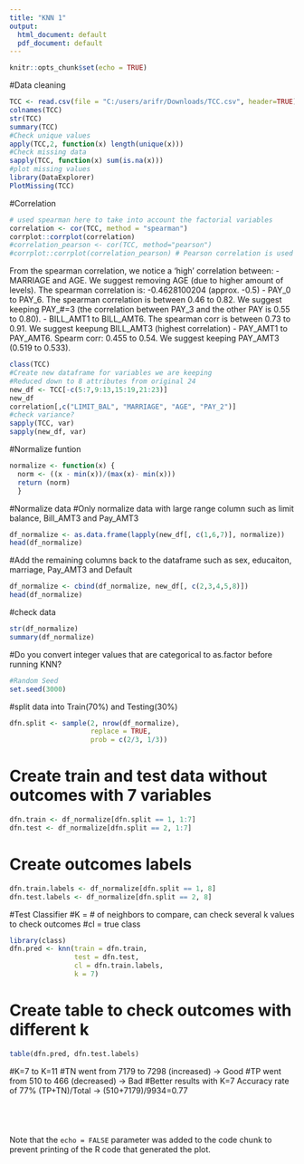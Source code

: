 ```yaml
---
title: "KNN 1"
output:
  html_document: default
  pdf_document: default
---
```


```r
knitr::opts_chunk$set(echo = TRUE)
```

#Data cleaning 
```r
TCC <- read.csv(file = "C:/users/arifr/Downloads/TCC.csv", header=TRUE)
colnames(TCC)
str(TCC)
summary(TCC)
#Check unique values 
apply(TCC,2, function(x) length(unique(x)))
#Check missing data
sapply(TCC, function(x) sum(is.na(x)))
#plot missing values
library(DataExplorer)
PlotMissing(TCC)
```
#Correlation 
```r
# used spearman here to take into account the factorial variables
correlation <- cor(TCC, method = "spearman")
corrplot::corrplot(correlation)
#correlation_pearson <- cor(TCC, method="pearson")
#corrplot::corrplot(correlation_pearson) # Pearson correlation is used to detect highly correlated variables amongst the numerical ones.
```
From the spearman correlation, we notice a 'high' correlation between:
- MARRIAGE and AGE. We suggest removing AGE (due to higher amount of levels). The spearman correlation is: -0.4628100204 (approx. -0.5)
- PAY_0 to PAY_6. The spearman correlation is between 0.46 to 0.82. We suggest keeping PAY_#=3 (the correlation between PAY_3 and the other PAY is 0.55 to 0.80).
- BILL_AMT1 to BILL_AMT6. The spearman corr is between 0.73 to 0.91. We suggest keepung BILL_AMT3 (highest correlation)
- PAY_AMT1 to PAY_AMT6. Spearm corr: 0.455 to 0.54. We suggest keeping PAY_AMT3 (0.519 to 0.533).
```r
class(TCC)
#Create new dataframe for variables we are keeping
#Reduced down to 8 attributes from original 24
new_df <- TCC[-c(5:7,9:13,15:19,21:23)]
new_df
correlation[,c("LIMIT_BAL", "MARRIAGE", "AGE", "PAY_2")]
#check variance?
sapply(TCC, var)
sapply(new_df, var)
```
#Normalize funtion
```r
normalize <- function(x) { 
  norm <- ((x - min(x))/(max(x)- min(x))) 
  return (norm) 
  }
```
#Normalize data 
#Only normalize data with large range column such as limit balance, Bill_AMT3 and Pay_AMT3
```r
df_normalize <- as.data.frame(lapply(new_df[, c(1,6,7)], normalize))
head(df_normalize)
```
#Add the remaining columns back to the dataframe such as sex, educaiton, marriage, Pay_AMT3 and Default
```r
df_normalize <- cbind(df_normalize, new_df[, c(2,3,4,5,8)])
head(df_normalize)
```
#check data
```r
str(df_normalize)
summary(df_normalize)
```
#Do you convert integer values that are categorical to as.factor before running KNN?
```r
#Random Seed
set.seed(3000)
```
#split data into Train(70%) and Testing(30%) 
```r
dfn.split <- sample(2, nrow(df_normalize),
                    replace = TRUE,
                    prob = c(2/3, 1/3))
```
# Create train and test data without outcomes with 7 variables 
```r
dfn.train <- df_normalize[dfn.split == 1, 1:7]
dfn.test <- df_normalize[dfn.split == 2, 1:7]
```
# Create outcomes labels
```r
dfn.train.labels <- df_normalize[dfn.split == 1, 8]
dfn.test.labels <- df_normalize[dfn.split == 2, 8]
```
#Test Classifier
#K = # of neighbors to compare, can check several k values to check outcomes
#cl = true class
```r
library(class)
dfn.pred <- knn(train = dfn.train,
                test = dfn.test,
                cl = dfn.train.labels,
                k = 7)
```
# Create table to check outcomes with different k
```r
table(dfn.pred, dfn.test.labels)
```
#K=7 to K=11
#TN went from 7179 to 7298 (increased) -> Good
#TP went from 510 to 466 (decreased) -> Bad
#Better results with K=7
Accuracy rate of 77%
(TP+TN)/Total -> (510+7179)/9934=0.77
```r

```

```r

```

```r

```

```r

```

Note that the `echo = FALSE` parameter was added to the code chunk to prevent printing of the R code that generated the plot.
